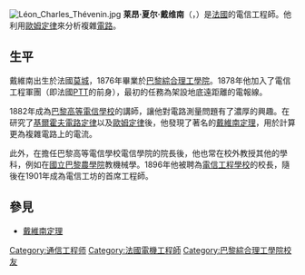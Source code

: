 {{unreferenced|time=2009-4-5}}
[[File:Léon_Charles_Thévenin.jpg|thumb]]
'''莱昂·夏尔·戴维南'''（{{lang|fr|Léon Charles Thévenin}}，{{bd|1857年|3月30日|1926年|9月21日|catIdx=T}}）是[[法國|法國]]的電信工程師。他利用[[歐姆定律|歐姆定律]]來分析複雜[[電路|電路]]。

== 生平 ==
戴維南出生於法國[[莫城|莫城]]，1876年畢業於[[巴黎綜合理工學院|巴黎綜合理工學院]]。1878年他加入了電信工程軍團（即法國[[PTT|PTT]]的前身），最初的任務為架設地底遠距離的電報線。

1882年成為[[巴黎高等電信學校|巴黎高等電信學校]]的講師，讓他對電路測量問題有了濃厚的興趣。在研究了[[基爾霍夫電路定律|基爾霍夫電路定律]]以及[[歐姆定律|歐姆定律]]後，他發現了著名的[[戴維南定理|戴維南定理]]，用於計算更為複雜電路上的電流。

此外，在擔任巴黎高等電信學校電信學院的院長後，他也常在校外教授其他的學科，例如在[[國立巴黎農學院|國立巴黎農學院]]教機械學。1896年他被聘為[[電信工程學校|電信工程學校]]的校長，隨後在1901年成為電信工坊的首席工程師。

== 參見 ==
* [[戴維南定理|戴維南定理]]

{{Authority control}}
{{DEFAULTSORT:thevenin}}
[[Category:通信工程师|Category:通信工程师]]
[[Category:法國電機工程師|Category:法國電機工程師]]
[[Category:巴黎綜合理工學院校友|Category:巴黎綜合理工學院校友]]